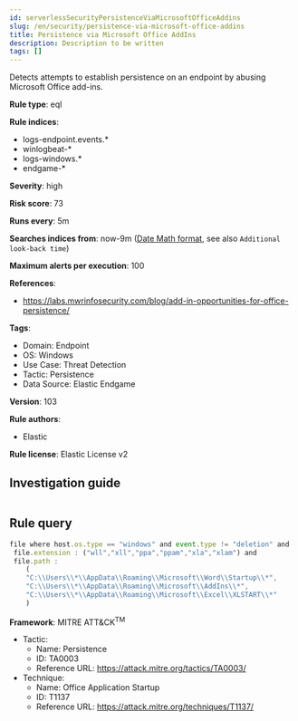```yaml
---
id: serverlessSecurityPersistenceViaMicrosoftOfficeAddins
slug: /en/security/persistence-via-microsoft-office-addins
title: Persistence via Microsoft Office AddIns
description: Description to be written
tags: []
---
```


<div id="persistence-via-microsoft-office-addins"></div>

Detects attempts to establish persistence on an endpoint by abusing Microsoft Office add-ins.

**Rule type**: eql

**Rule indices**: 

* logs-endpoint.events.*
* winlogbeat-*
* logs-windows.*
* endgame-*

**Severity**: high

**Risk score**: 73

**Runs every**: 5m

**Searches indices from**: now-9m ([Date Math format](((ref))/common-options.html#date-math), see also <DocLink id="serverlessSecurityRulesUiCreate" section="set-the-rules-schedule">`Additional look-back time`</DocLink>)

**Maximum alerts per execution**: 100

**References**: 

* https://labs.mwrinfosecurity.com/blog/add-in-opportunities-for-office-persistence/

**Tags**: 

* Domain: Endpoint
* OS: Windows
* Use Case: Threat Detection
* Tactic: Persistence
* Data Source: Elastic Endgame

**Version**: 103

**Rule authors**: 

* Elastic

**Rule license**: Elastic License v2

## Investigation guide

```markdown

```

## Rule query

```js
file where host.os.type == "windows" and event.type != "deletion" and
 file.extension : ("wll","xll","ppa","ppam","xla","xlam") and
 file.path :
    (
    "C:\\Users\\*\\AppData\\Roaming\\Microsoft\\Word\\Startup\\*",
    "C:\\Users\\*\\AppData\\Roaming\\Microsoft\\AddIns\\*",
    "C:\\Users\\*\\AppData\\Roaming\\Microsoft\\Excel\\XLSTART\\*"
    )

```

**Framework**: MITRE ATT&CK<sup>TM</sup>

* Tactic:
    * Name: Persistence
    * ID: TA0003
    * Reference URL: https://attack.mitre.org/tactics/TA0003/
* Technique:
    * Name: Office Application Startup
    * ID: T1137
    * Reference URL: https://attack.mitre.org/techniques/T1137/

